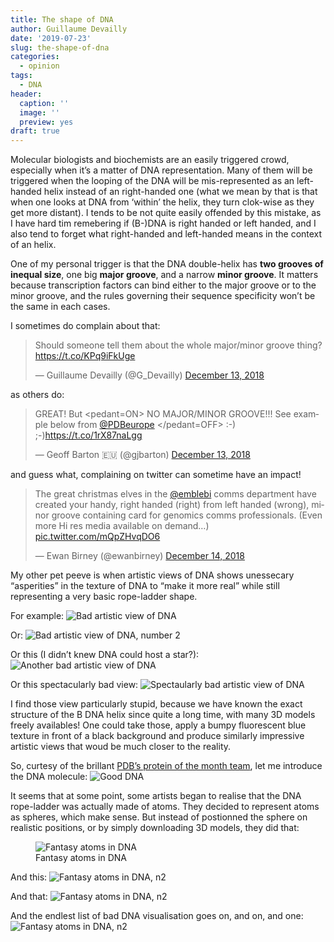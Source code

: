 ```yaml
---
title: The shape of DNA
author: Guillaume Devailly
date: '2019-07-23'
slug: the-shape-of-dna
categories:
  - opinion
tags:
  - DNA
header:
  caption: ''
  image: ''
  preview: yes
draft: true
---
```


Molecular biologists and biochemists are an easily triggered crowd, 
especially when it's a matter of DNA representation.
Many of them will be triggered when the looping of the DNA will be mis-represented as an left-handed helix instead of an right-handed one
(what we mean by that is that when one looks at DNA from 'within' the helix, they turn clok-wise as they get more distant).
I tends to be not quite easily offended by this mistake, as I have hard tim remebering if (B-)DNA is right handed or left handed, 
and I also tend to forget what right-handed and left-handed means in the context of an helix.

One of my personal trigger is that the DNA double-helix has **two grooves of inequal size**, one big **major groove**, 
and a narrow **minor groove**. It matters because transcription factors can bind either to the major groove
or to the minor groove, and the rules governing their sequence specificity won't be the same in each cases.

I sometimes do complain about that:

<blockquote class="twitter-tweet"><p lang="en" dir="ltr">Should someone tell them about the whole major/minor groove thing? <a href="https://t.co/KPq9iFkUge">https://t.co/KPq9iFkUge</a></p>&mdash; Guillaume Devailly (@G_Devailly) <a href="https://twitter.com/G_Devailly/status/1073290319716847616?ref_src=twsrc%5Etfw">December 13, 2018</a></blockquote> <script async src="https://platform.twitter.com/widgets.js" charset="utf-8"></script> 

as others do:

<blockquote class="twitter-tweet" data-conversation="none"><p lang="en" dir="ltr">GREAT! But &lt;pedant=ON&gt; NO MAJOR/MINOR GROOVE!!! See example below from <a href="https://twitter.com/PDBeurope?ref_src=twsrc%5Etfw">@PDBeurope</a> &lt;/pedant=OFF&gt; :-) ;-)<a href="https://t.co/1rX87naLgg">https://t.co/1rX87naLgg</a></p>&mdash; Geoff Barton 🇪🇺 (@gjbarton) <a href="https://twitter.com/gjbarton/status/1073265247832678401?ref_src=twsrc%5Etfw">December 13, 2018</a></blockquote> <script async src="https://platform.twitter.com/widgets.js" charset="utf-8"></script> 

and guess what, complaining on twitter can sometime have an impact!

<blockquote class="twitter-tweet"><p lang="en" dir="ltr">The great christmas elves in the <a href="https://twitter.com/emblebi?ref_src=twsrc%5Etfw">@emblebi</a> comms department have created your handy, right handed (right) from left handed (wrong), minor groove containing card for genomics comms professionals. (Even more Hi res media available on demand...) <a href="https://t.co/mQpZHvqDO6">pic.twitter.com/mQpZHvqDO6</a></p>&mdash; Ewan Birney (@ewanbirney) <a href="https://twitter.com/ewanbirney/status/1073615201470169088?ref_src=twsrc%5Etfw">December 14, 2018</a></blockquote> <script async src="https://platform.twitter.com/widgets.js" charset="utf-8"></script> 


My other pet peeve is when artistic views of DNA shows unessecary "asperities" in the texture of DNA to "make it more real"
while still representing a very basic rope-ladder shape.

For example:
![Bad artistic view of DNA](/img/posts/dna-zdnet.jpg)

Or:
![Bad artistic view of DNA, number 2](/img/posts/dna-science.jpg)

Or this (I didn't knew DNA could host a star?):
![Another bad artistic view of DNA](/img/posts/dna-ejhg.jpg)

Or this spectacularly bad view:
![Spectaularly bad artistic view of DNA](/img/posts/dna-phys.jpg)

I find those view particularly stupid, because we have known the exact structure of the B DNA helix since quite
a long time, with many 3D models freely availables! One could take those, apply a bumpy fluorescent blue texture in front of a black background
and produce similarly impressive artistic views that woud be much closer to the reality.

So, curtesy of the brillant [PDB's protein of the month team](http://pdb101.rcsb.org/motm/23), let me introduce the DNA molecule:
![Good DNA](/img/posts/good-dna.jpg)

It seems that at some point, some artists began to realise that the DNA rope-ladder was actually made of atoms.
They decided to represent atoms as spheres, which make sense. But instead of postionned the sphere on realistic positions,
or by simply downloading 3D models, they did that:

![Fantasy atoms in DNA](/img/posts/dna-academie-science.jpg)

And this:
![Fantasy atoms in DNA, n2](/img/posts/dna-police.jpg)

And that:
![Fantasy atoms in DNA, n2](/img/posts/dna-ledger.jpg)

And the endlest list of bad DNA visualisation goes on, and on, and one:
![Fantasy atoms in DNA, n2](/img/posts/dna-thegrowthop.jpg)


